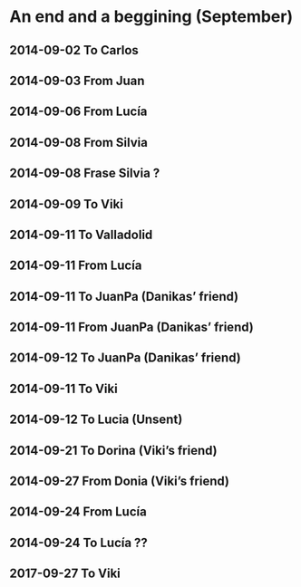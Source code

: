 # An end and a beggining (September) {#end}

## 2014-09-02 To Carlos

## 2014-09-03 From Juan

## 2014-09-06 From Lucía

## 2014-09-08 From Silvia

## 2014-09-08 Frase Silvia ?

## 2014-09-09 To Viki

## 2014-09-11 To Valladolid

## 2014-09-11 From Lucía

## 2014-09-11 To JuanPa (Danikas' friend)

## 2014-09-11 From JuanPa (Danikas' friend)


## 2014-09-12 To JuanPa (Danikas' friend)

## 2014-09-11 To Viki

## 2014-09-12 To Lucia (Unsent)

## 2014-09-21 To Dorina (Viki's friend)

## 2014-09-27 From Donia (Viki's friend)

## 2014-09-24 From Lucía

## 2014-09-24 To Lucía ??

## 2017-09-27 To Viki

